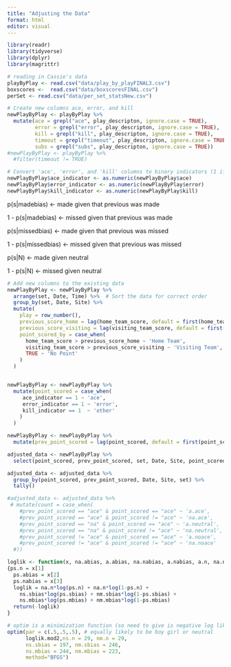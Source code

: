 ```yaml
---
title: "Adjusting the Data"
format: html
editor: visual
---
```


```r
library(readr)
library(tidyverse)
library(dplyr)
library(magrittr)

# reading in Cassie's data
playByPlay <- read.csv("data/play_by_playFINAL3.csv")
boxscores <-  read.csv("data/boxscoresFINAL.csv")
perSet <- read.csv("data/per_set_statsNew.csv")

```

```r
# Create new columns ace, error, and kill
newPlayByPlay <- playByPlay %>%
  mutate(ace = grepl("ace", play_descripton, ignore.case = TRUE),
         error = grepl("error", play_descripton, ignore.case = TRUE),
         kill = grepl("kill", play_descripton, ignore.case = TRUE),
         timeout = grepl("timeout", play_descripton, ignore.case = TRUE),
         subs = grepl("subs", play_descripton, ignore.case = TRUE))
#newPlayByPlay <- playByPlay %>%
  #filter(timeout != TRUE)

# Convert 'ace', 'error', and 'kill' columns to binary indicators (1 if true, 0 if false)
newPlayByPlay$ace_indicator <- as.numeric(newPlayByPlay$ace)
newPlayByPlay$error_indicator <- as.numeric(newPlayByPlay$error)
newPlayByPlay$kill_indicator <- as.numeric(newPlayByPlay$kill)

```

p(s\|madebias) \<- made given that previous was made

1 - p(s\|madebias) \<- missed given that previous was made

p(s\|missedbias) \<- made given that previous was missed

1 - p(s\|missedbias) \<- missed given that previous was missed

p(s\|N) \<- made given neutral

1 - p(s\|N) \<- missed given neutral

```r
# Add new columns to the existing data
newPlayByPlay <- newPlayByPlay %>%
  arrange(set, Date, Time) %>%  # Sort the data for correct order
  group_by(set, Date, Site) %>%
  mutate(
    play = row_number(),
    previous_score_home = lag(home_team_score, default = first(home_team_score)),
    previous_score_visiting = lag(visiting_team_score, default = first(visiting_team_score)),
    point_scored_by = case_when(
      home_team_score > previous_score_home ~ 'Home Team',
      visiting_team_score > previous_score_visiting ~ 'Visiting Team',
      TRUE ~ 'No Point'
    )
  )



```

```r
newPlayByPlay <- newPlayByPlay %>%
  mutate(point_scored = case_when(
     ace_indicator == 1 ~ 'ace',
     error_indicator == 1 ~ 'error',
     kill_indicator == 1  ~ 'other'
    )
  )

newPlayByPlay <- newPlayByPlay %>%
  mutate(prev_point_scored = lag(point_scored, default = first(point_scored)))
```

```r
adjusted_data <- newPlayByPlay %>% 
  select(point_scored, prev_point_scored, set, Date, Site, point_scored_by)
```

```r
adjusted_data <- adjusted_data %>%
  group_by(point_scored, prev_point_scored, Date, Site, set) %>%
  tally()
```

```r
#adjusted_data <- adjusted_data %>% 
 # mutate(count = case_when(
    #prev_point_scored == "ace" & point_scored == "ace" ~ 'a.ace', 
    #prev_point_scored == "ace" & point_scored != "ace" ~ 'na.ace',
    #prev_point_scored == "na" & point_scored == "ace" ~ 'a.neutral', 
    #prev_point_scored == "na" & point_scored != "ace" ~ 'na.neutral', 
    #prev_point_scored != "ace" & point_scored == "ace" ~ 'a.noace', 
    #prev_point_scored != "ace" & point_scored != "ace" ~ 'na.noace'
  #))

```

```r
loglik <- function(x, na.abias, a.abias, na.nabias, a.nabias, a.n, na.n)
{ps.n = x[1]  
  ps.abias = x[2] 
  ps.nabias = x[3] 
  loglik = na.n*log(ps.n) + na.n*log(1-ps.n) + 
    ns.sbias*log(ps.sbias) + nm.sbias*log(1-ps.sbias) + 
    ns.mbias*log(ps.mbias) + nm.mbias*log(1-ps.mbias)   
  return(-loglik) 
}

# optim is a minimization function (so need to give is negative log likelihood)
optim(par = c(.5,.5,.5), # equally likely to be boy girl or neutral
      loglik.mod2,ns.n = 29, nm.n = 29,
      ns.sbias = 197, nm.sbias = 246,
      ns.mbias = 244, nm.mbias = 223, 
      method="BFGS")
```
